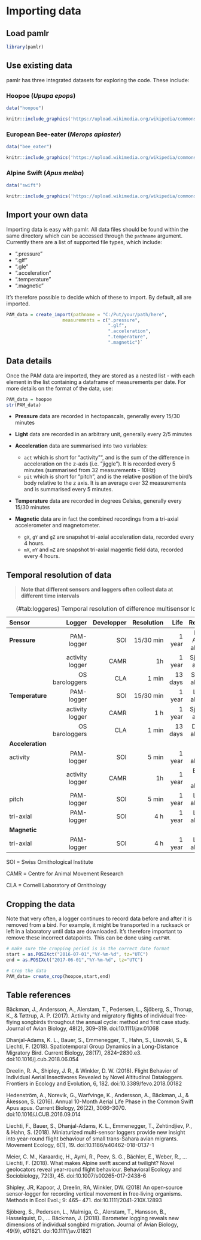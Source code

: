 # Importing data {#import}

## Load pamlr

```r
library(pamlr)
```

## Use existing data

pamlr has three integrated datasets for exploring the code. These include:

### Hoopoe (_Upupa epops_) 

```r
data("hoopoe")
```

```r
knitr::include_graphics('https://upload.wikimedia.org/wikipedia/commons/2/2f/Common_Hoopoe_%28Upupa_epops%29_Photograph_by_Shantanu_Kuveskar.jpg')

```

### European Bee-eater (_Merops apiaster_)

```r
data("bee_eater")
```

```r
knitr::include_graphics('https://upload.wikimedia.org/wikipedia/commons/6/61/Gu%C3%AApier_d%27Europe_Merops_apiaster_-_European_Bee-eater_%28parc_national_de_l%27Ichkeul%29_02.jpg')

```


### Alpine Swift (_Apus melba_)

```r
data("swift")
```

```r
knitr::include_graphics('https://upload.wikimedia.org/wikipedia/commons/c/c1/Alpine_Swift-2719.jpg')

```


## Import your own data

Importing data is easy with pamlr. All data files should be found within the same directory which can be accessed through the `pathname` argument. Currently there are a list of supported file types, which include:

* ".pressure"
* ".glf"
* ".gle"
* ".acceleration"
* ".temperature"
* ".magnetic"

It's therefore possible to decide which of these to import. By default, all are imported.

```r
PAM_data = create_import(pathname = "C:/Put/your/path/here",
                     measurements = c(".pressure", 
                                      ".glf",
                                      ".acceleration", 
                                      ".temperature", 
                                      ".magnetic")`
```

## Data details

Once the PAM data are imported, they are stored as a nested list - with each element in the list containing a dataframe of measurements per date. For more details on the format of the data, use:

```r
PAM_data = hoopoe
str(PAM_data)
```

* __Pressure__ data are recorded in hectopascals, generally every 15/30 minutes

* __Light__ data are recorded in an arbitrary unit, generally every 2/5 minutes

* __Acceleration__ data are summarised into two variables: 
  + `act` which is short for "activity"", and is the sum of the difference in acceleration on the z-axis (i.e. "jiggle"). It is recorded every 5 minutes (summarised from 32 measurements - 10Hz)
  + `pit` which is short for "pitch", and is the relative position of the bird's body relative to the z axis. It is an average over 32 measurements and is summarised every 5 minutes.

* __Temperature__ data are recorded in degrees Celsius, generally every 15/30 minutes

* __Magnetic__ data are in fact the combined recordings from a tri-axial accelerometer and magnetometer.
  + `gX`, `gY` and `gZ` are snapshot tri-axial acceleration data, recorded every 4 hours.
  + `mX`, `mY` and `mZ` are snapshot tri-axial magentic field data, recorded every 4 hours.

## Temporal resolution of data

>__Note that different sensors and loggers often collect data at different time intervals__


Table: (\#tab:loggeres) Temporal resolution of difference multisensor loggers

Sensor                       Logger       Developper      Resolution       Life                     Reference
----------------   ----------------    -------------    ------------ ----------  ----------------------------
**Pressure**             PAM-logger              SOI       15/30 min     1 year   Dhanjal-Adams et al. (2018)
                    activity logger             CAMR              1h     1 year          Sjöberg et al.(2018)
                     OS barologgers              CLA           1 min    13 days         Shipley et al. (2017)
**Temperature**          PAM-logger              SOI       15/30 min     1 year         Liechti et al. (2018)
                    activity logger             CAMR             1 h     1 year          Sjöberg et al.(2018)
                     OS barologgers              CLA           1 min    13 days         Dreelin et al. (2018)
**Acceleration**
  activity               PAM-logger              SOI           5 min     1 year           Meier et al. (2018)
                    activity logger             CAMR              1h     1 year         Bäckman et al. (2017)
  pitch                  PAM-logger              SOI           5 min     1 year         Liechti et al. (2018)
  tri-axial              PAM-logger              SOI             4 h     1 year         Liechti et al. (2018)
**Magnetic**    
  tri-axial              PAM-logger              SOI             4 h     1 year         Liechti et al. (2018)



SOI = Swiss Ornithological Institute

CAMR = Centre for Animal Movement Research

CLA = Cornell Laboratory of Ornithology




## Cropping the data

Note that very often, a logger continues to record data before and after it is removed from a bird. For example, it might be transported in a rucksack or left in a laboratory until data are downloaded. It's therefore important to remove these incorrect datapoints. This can be done using `cutPAM`.
```r

# make sure the cropping period is in the correct date format
start = as.POSIXct("2016-07-01","%Y-%m-%d", tz="UTC")
end = as.POSIXct("2017-06-01","%Y-%m-%d", tz="UTC")

# Crop the data
PAM_data= create_crop(hoopoe,start,end)
```



## Table references

Bäckman, J., Andersson, A., Alerstam, T., Pedersen, L., Sjöberg, S., Thorup, K., & Tøttrup, A. P. (2017). Activity and migratory flights of individual free-flying songbirds throughout the annual cycle: method and first case study. Journal of Avian Biology, 48(2), 309–319. doi:10.1111/jav.01068

Dhanjal-Adams, K. L., Bauer, S., Emmenegger, T., Hahn, S., Lisovski, S., & Liechti, F. (2018). Spatiotemporal Group Dynamics in a Long-Distance Migratory Bird. Current Biology, 28(17), 2824–2830.e3. doi:10.1016/j.cub.2018.06.054

Dreelin, R. A., Shipley, J. R., & Winkler, D. W. (2018). Flight Behavior of Individual Aerial Insectivores Revealed by Novel Altitudinal Dataloggers. Frontiers in Ecology and Evolution, 6, 182. doi:10.3389/fevo.2018.00182

Hedenström, A., Norevik, G., Warfvinge, K., Andersson, A., Bäckman, J., & Åkesson, S. (2016). Annual 10-Month Aerial Life Phase in the Common Swift Apus apus. Current Biology, 26(22), 3066–3070. doi:10.1016/J.CUB.2016.09.014

Liechti, F., Bauer, S., Dhanjal-Adams, K. L., Emmenegger, T., Zehtindjiev, P., & Hahn, S. (2018). Miniaturized multi-sensor loggers provide new insight into year-round flight behaviour of small trans-Sahara avian migrants. Movement Ecology, 6(1), 19. doi:10.1186/s40462-018-0137-1

Meier, C. M., Karaardıç, H., Aymí, R., Peev, S. G., Bächler, E., Weber, R., … Liechti, F. (2018). What makes Alpine swift ascend at twilight? Novel geolocators reveal year-round flight behaviour. Behavioral Ecology and Sociobiology, 72(3), 45. doi:10.1007/s00265-017-2438-6

Shipley, JR, Kapoor, J, Dreelin, RA, Winkler, DW. (2018) An open‐source sensor‐logger for recording vertical movement in free‐living organisms. Methods in  Ecol Evol.; 9: 465– 471. doi:10.1111/2041-210X.12893

Sjöberg, S., Pedersen, L., Malmiga, G., Alerstam, T., Hansson, B., Hasselquist, D., … Bäckman, J. (2018). Barometer logging reveals new dimensions of individual songbird migration. Journal of Avian Biology, 49(9), e01821. doi:10.1111/jav.01821
